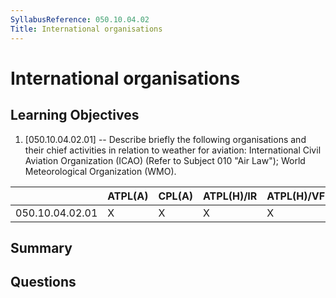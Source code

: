 ```yaml
---
SyllabusReference: 050.10.04.02
Title: International organisations
---
```


# International organisations

## Learning Objectives

1. [050.10.04.02.01] -- Describe briefly the following organisations and their
   chief activities in relation to weather for aviation: International Civil
   Aviation Organization (ICAO) (Refer to Subject 010 "Air Law"); World
   Meteorological Organization (WMO).

|                 | ATPL(A) | CPL(A) | ATPL(H)/IR | ATPL(H)/VFR | CPL(H) | IR  | CBIR(A) |
| --------------- | ------- | ------ | ---------- | ----------- | ------ | --- | ------- |
| 050.10.04.02.01 | X       | X      | X          | X           | X      | X   |         |

## Summary

## Questions
